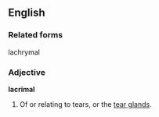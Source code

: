==English==
===Related forms===
lachrymal

===Adjective===
'''lacrimal'''

# Of or relating to tears, or the [[tear gland]]s.
